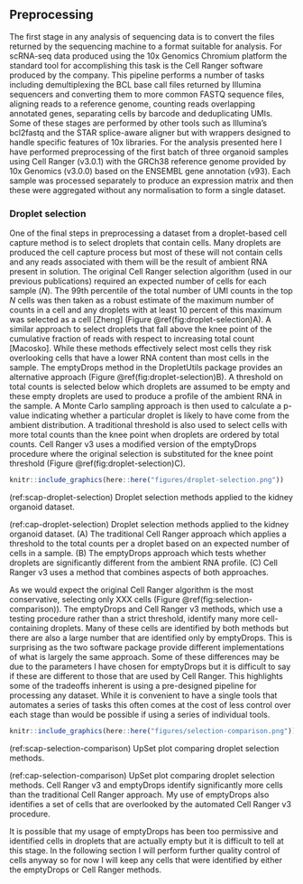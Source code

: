 ## Preprocessing

The first stage in any analysis of sequencing data is to convert the files
returned by the sequencing machine to a format suitable for analysis. For
scRNA-seq data produced using the 10x Genomics Chromium platform the standard
tool for accomplishing this task is the Cell Ranger software produced by the
company. This pipeline performs a number of tasks including demultiplexing the
BCL base call files returned by Illumina sequencers and converting them to more
common FASTQ sequence files, aligning reads to a reference genome, counting
reads overlapping annotated genes, separating cells by barcode and
deduplicating UMIs. Some of these stages are performed by other tools such as
Illumina's bcl2fastq and the STAR splice-aware aligner but with wrappers
designed to handle specific features of 10x libraries. For the analysis
presented here I have performed preprocessing of the first batch of three
organoid samples using Cell Ranger (v3.0.1) with the GRCh38 reference genome
provided by 10x Genomics (v3.0.0) based on the ENSEMBL gene annotation (v93).
Each sample was processed separately to produce an expression matrix and then
these were aggregated without any normalisation to form a single dataset.

### Droplet selection

One of the final steps in preprocessing a dataset from a droplet-based cell
capture method is to select droplets that contain cells. Many droplets are
produced the cell capture process but most of these will not contain cells and
any reads associated with them will be the result of ambient RNA present in
solution. The original Cell Ranger selection algorithm (used in our previous
publications) required an expected number of cells for each sample ($N$). The
99th percentile of the total number of UMI counts in the top $N$ cells was then
taken as a robust estimate of the maximum number of counts in a cell and any
droplets with at least 10 percent of this maximum was selected as a cell
[Zheng] (Figure \@ref(fig:droplet-selection)A). A similar approach to select
droplets that fall above the knee point of the cumulative fraction of reads
with respect to increasing total count [Macosko]. While these methods
effectively select most cells they risk overlooking cells that have a lower RNA
content than most cells in the sample. The emptyDrops method in the
DropletUtils package provides an alternative approach (Figure
\@ref(fig:droplet-selection)B). A threshold on total counts is selected below
which droplets are assumed to be empty and these empty droplets are used to
produce a profile of the ambient RNA in the sample. A Monte Carlo sampling
approach is then used to calculate a p-value indicating whether a particular
droplet is likely to have come from the ambient distribution. A traditional
threshold is also used to select cells with more total counts than the knee
point when droplets are ordered by total counts. Cell Ranger v3 uses a modified
version of the emptyDrops procedure where the original selection is substituted
for the knee point threshold (Figure \@ref(fig:droplet-selection)C).

```r
knitr::include_graphics(here::here("figures/droplet-selection.png"))
```

(ref:scap-droplet-selection) Droplet selection methods applied to the kidney organoid dataset.

(ref:cap-droplet-selection) Droplet selection methods applied to the kidney organoid dataset. (A) The traditional Cell Ranger approach which applies a threshold to the total counts per a droplet based on an expected number of cells in a sample. (B) The emptyDrops approach which tests whether droplets are significantly different from the ambient RNA profile. (C) Cell Ranger v3 uses a method that combines aspects of both approaches.

As we would expect the original Cell Ranger algorithm is the most conservative,
selecting only XXX cells (Figure \@ref(fig:selection-comparison)). The
emptyDrops and Cell Ranger v3 methods, which use a testing procedure rather
than a strict threshold, identify many more cell-containing droplets. Many of
these cells are identified by both methods but there are also a large number
that are identified only by emptyDrops. This is surprising as the two software
package provide different implementations of what is largely the same approach.
Some of these differences may be due to the parameters I have chosen for
emptyDrops but it is difficult to say if these are different to those that are
used by Cell Ranger. This highlights some of the tradeoffs inherent is using a
pre-designed pipeline for processing any dataset. While it is convenient to
have a single tools that automates a series of tasks this often comes at the
cost of less control over each stage than would be possible if using a series
of individual tools.

```r
knitr::include_graphics(here::here("figures/selection-comparison.png"))
```

(ref:scap-selection-comparison) UpSet plot comparing droplet selection methods.

(ref:cap-selection-comparison) UpSet plot comparing droplet selection methods. Cell Ranger v3 and emptyDrops identify significantly more cells than the traditional Cell Ranger approach. My use of emptyDrops also identifies a set of cells that are overlooked by the automated Cell Ranger v3 procedure.

It is possible that my usage of emptyDrops has been too permissive and
identified cells in droplets that are actually empty but it is difficult to
tell at this stage. In the following section I will perform further quality
control of cells anyway so for now I will keep any cells that were identified
by either the emptyDrops or Cell Ranger methods.
